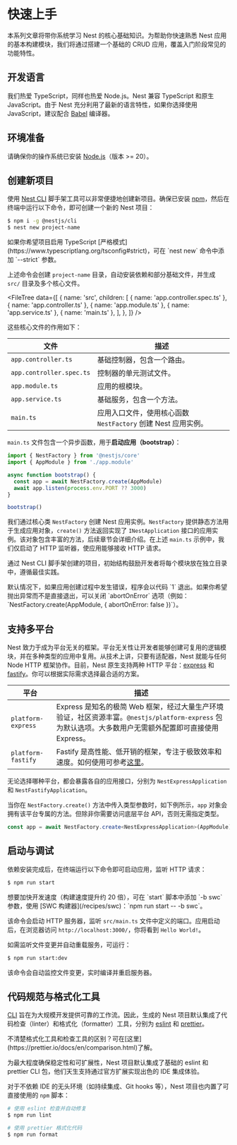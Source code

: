 # 快速上手

本系列文章将带你系统学习 Nest 的核心基础知识。为帮助你快速熟悉 Nest 应用的基本构建模块，我们将通过搭建一个基础的 CRUD 应用，覆盖入门阶段常见的功能特性。

## 开发语言

我们热爱 TypeScript，同样也热爱 Node.js。Nest 兼容 TypeScript 和原生 JavaScript。由于 Nest 充分利用了最新的语言特性，如果你选择使用 JavaScript，建议配合 [Babel](https://babeljs.io/) 编译器。

## 环境准备

请确保你的操作系统已安装 [Node.js](https://nodejs.org)（版本 >= 20）。

## 创建新项目

使用 [Nest CLI](/cli/overview) 脚手架工具可以非常便捷地创建新项目。确保已安装 [npm](https://www.npmjs.com/)，然后在终端中运行以下命令，即可创建一个新的 Nest 项目：

```bash
$ npm i -g @nestjs/cli
$ nest new project-name
```

<CalloutInfo>
  如果你希望项目启用 TypeScript [严格模式](https://www.typescriptlang.org/tsconfig#strict)，可在
  `nest new` 命令中添加 `--strict` 参数。
</CalloutInfo>

上述命令会创建 `project-name` 目录，自动安装依赖和部分基础文件，并生成 `src/` 目录及多个核心文件。

<FileTree
  data={[
    {
      name: 'src',
      children: [
        { name: 'app.controller.spec.ts' },
        { name: 'app.controller.ts' },
        { name: 'app.module.ts' },
        { name: 'app.service.ts' },
        { name: 'main.ts' },
      ],
    },
  ]}
/>

这些核心文件的作用如下：

| 文件                     | 描述                                                          |
| ------------------------ | ------------------------------------------------------------- |
| `app.controller.ts`      | 基础控制器，包含一个路由。                                    |
| `app.controller.spec.ts` | 控制器的单元测试文件。                                        |
| `app.module.ts`          | 应用的根模块。                                                |
| `app.service.ts`         | 基础服务，包含一个方法。                                      |
| `main.ts`                | 应用入口文件，使用核心函数 `NestFactory` 创建 Nest 应用实例。 |

`main.ts` 文件包含一个异步函数，用于**启动应用（bootstrap）**：

```ts filename='main.ts'
import { NestFactory } from '@nestjs/core'
import { AppModule } from './app.module'

async function bootstrap() {
  const app = await NestFactory.create(AppModule)
  await app.listen(process.env.PORT ?? 3000)
}

bootstrap()
```

我们通过核心类 `NestFactory` 创建 Nest 应用实例。`NestFactory` 提供静态方法用于生成应用对象，`create()` 方法返回实现了 `INestApplication` 接口的应用实例。该对象包含丰富的方法，后续章节会详细介绍。在上述 `main.ts` 示例中，我们仅启动了 HTTP 监听器，使应用能够接收 HTTP 请求。

通过 Nest CLI 脚手架创建的项目，初始结构鼓励开发者将每个模块放在独立目录中，遵循最佳实践。

<CalloutInfo>
  默认情况下，如果应用创建过程中发生错误，程序会以代码 `1` 退出。如果你希望抛出异常而不是直接退出，可以关闭 `abortOnError` 选项（例如：`NestFactory.create(AppModule, { abortOnError: false })`）。
</CalloutInfo>

## 支持多平台

Nest 致力于成为平台无关的框架。平台无关性让开发者能够创建可复用的逻辑模块，并在多种类型的应用中复用。从技术上讲，只要有适配器，Nest 就能与任何 Node HTTP 框架协作。目前，Nest 原生支持两种 HTTP 平台：[express](https://expressjs.com/) 和 [fastify](https://www.fastify.io/)。你可以根据实际需求选择最合适的方案。

| 平台               | 描述                                                                                                                                                     |
| ------------------ | -------------------------------------------------------------------------------------------------------------------------------------------------------- |
| `platform-express` | Express 是知名的极简 Web 框架，经过大量生产环境验证，社区资源丰富。`@nestjs/platform-express` 包为默认选项。大多数用户无需额外配置即可直接使用 Express。 |
| `platform-fastify` | Fastify 是高性能、低开销的框架，专注于极致效率和速度。如何使用可参考[这里](/techniques/performance)。                                                    |

无论选择哪种平台，都会暴露各自的应用接口，分别为 `NestExpressApplication` 和 `NestFastifyApplication`。

当你在 `NestFactory.create()` 方法中传入类型参数时，如下例所示，`app` 对象会拥有该平台专属的方法。但除非你需要访问底层平台 API，否则无需指定类型。

```ts filename='main.ts'
const app = await NestFactory.create<NestExpressApplication>(AppModule)
```

## 启动与调试

依赖安装完成后，在终端运行以下命令即可启动应用，监听 HTTP 请求：

```bash
$ npm run start
```

<CalloutInfo>
  想要加快开发速度（构建速度提升约 20 倍），可在 `start` 脚本中添加 `-b swc` 参数，使用 [SWC
  构建器](/recipes/swc)：`npm run start -- -b swc`。
</CalloutInfo>

该命令会启动 HTTP 服务器，监听 `src/main.ts` 文件中定义的端口。应用启动后，在浏览器访问 `http://localhost:3000/`，你将看到 `Hello World!`。

如需监听文件变更并自动重载服务，可运行：

```bash
$ npm run start:dev
```

该命令会自动监控文件变更，实时编译并重启服务器。

## 代码规范与格式化工具

[CLI](/cli/overview) 旨在为大规模开发提供可靠的工作流。因此，生成的 Nest 项目默认集成了代码检查（linter）和格式化（formatter）工具，分别为 [eslint](https://eslint.org/) 和 [prettier](https://prettier.io/)。

<CalloutInfo>
  不清楚格式化工具和检查工具的区别？可在[这里](https://prettier.io/docs/en/comparison.html)了解。
</CalloutInfo>

为最大程度确保稳定性和可扩展性，Nest 项目默认集成了基础的 eslint 和 prettier CLI 包，他们天生支持通过官方扩展实现出色的 IDE 集成体验。

对于不依赖 IDE 的无头环境（如持续集成、Git hooks 等），Nest 项目也内置了可直接使用的 `npm` 脚本：

```bash
# 使用 eslint 检查并自动修复
$ npm run lint

# 使用 prettier 格式化代码
$ npm run format
```
